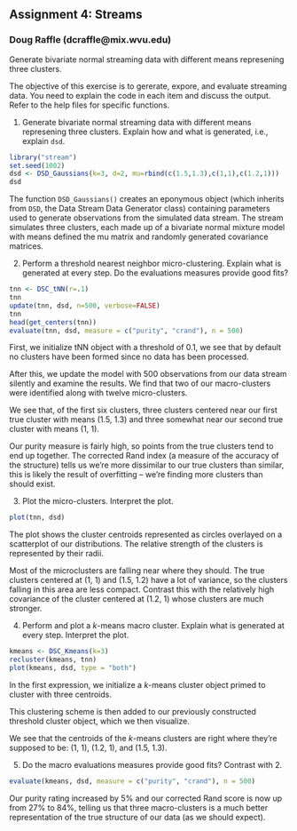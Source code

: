 Assignment 4: Streams
--------------------------------
### Doug Raffle (dcraffle@mix.wvu.edu)

Generate bivariate normal streaming data with different means represening three clusters.

The objective of this exercise is to gererate, expore, and evaluate streaming data. You need to explain the code in each item and discuss the output. Refer to the help files for specific functions.

1. Generate bivariate normal streaming data with different means represening three clusters. Explain how and what is generated, i.e., explain `dsd`.

```r
library("stream")
set.seed(1002)
dsd <- DSD_Gaussians(k=3, d=2, mu=rbind(c(1.5,1.3),c(1,1),c(1.2,1)))
dsd
```

The function `DSD_Gaussians()` creates an eponymous object (which
inherits from `DSD`, the Data Stream Data Generator class) containing
parameters used to generate observations from the simulated data
stream.  The stream simulates three clusters, each made up of
a bivariate normal mixture model with means defined the mu matrix and
randomly generated covariance matrices.


2. Perform a threshold nearest neighbor micro-clustering. Explain what is generated at every step. Do the evaluations measures provide good fits?

```r
tnn <- DSC_tNN(r=.1)
tnn
update(tnn, dsd, n=500, verbose=FALSE)
tnn
head(get_centers(tnn))
evaluate(tnn, dsd, measure = c("purity", "crand"), n = 500)
```

First, we initialize tNN object with a threshold of 0.1, we see that
by default no clusters have been formed since no data has been processed.

After this, we update the model with 500 observations from our data
stream silently and examine the results.  We find that two of our
macro-clusters were identified along with twelve micro-clusters.

We see that, of the first six clusters, three clusters centered near
our first true cluster with means 
(1.5, 1.3) and three somewhat near our second true cluster with means
(1, 1). 

Our purity measure is fairly high, so points from the true clusters
tend to end up together.  The corrected Rand index (a
measure of the accuracy of the structure) tells us we're more dissimilar to our true
clusters than similar, this is likely the result of overfitting --
we're finding more clusters than should exist.

3. Plot the micro-clusters. Interpret the plot.

```r
plot(tnn, dsd)
```

The plot shows the cluster centroids represented as circles overlayed
on a scatterplot of our distributions.  The relative strength of the
clusters is represented by their radii.

Most of the microclusters are falling near where they should. The true
clusters centered at (1, 1)  and (1.5, 1.2) have a lot of variance, so the clusters
falling in this area are less compact. Contrast this with the
relatively high covariance of the cluster centered at (1.2, 1) whose
clusters are much stronger.


4. Perform and plot a $k$-means macro cluster. Explain what is generated at every step. Interpret the plot.

```r
kmeans <- DSC_Kmeans(k=3)
recluster(kmeans, tnn)
plot(kmeans, dsd, type = "both")
```

In the first expression, we initialize a $k$-means cluster object
primed to cluster with three centroids.

This clustering scheme is then added to our previously constructed
threshold cluster object, which we then visualize.

We see that the centroids of the $k$-means clusters are right where
they're supposed to be: (1, 1), (1.2, 1), and (1.5, 1.3).

5. Do the macro evaluations measures provide good fits? Contrast with 2.

```r
evaluate(kmeans, dsd, measure = c("purity", "crand"), n = 500)
```

Our purity rating increased by 5% and our corrected Rand score is now
up from 27% to 84%, telling us that three macro-clusters is a much
better representation of the true structure of our data (as we should
expect). 






